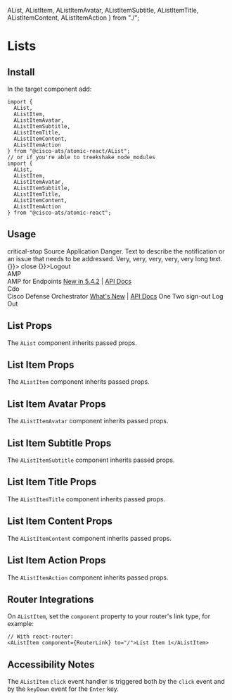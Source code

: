 
  AList,
  AListItem,
  AListItemAvatar,
  AListItemSubtitle,
  AListItemTitle,
  AListItemContent,
  AListItemAction
} from "./";

<Meta title="Components/Lists" component={AList} />

# Lists

## Install

In the target component add:

```
import {
  AList,
  AListItem,
  AListItemAvatar,
  AListItemSubtitle,
  AListItemTitle,
  AListItemContent,
  AListItemAction
} from "@cisco-ats/atomic-react/AList";
// or if you're able to treekshake node_modules
import {
  AList,
  AListItem,
  AListItemAvatar,
  AListItemSubtitle,
  AListItemTitle,
  AListItemContent,
  AListItemAction
} from "@cisco-ats/atomic-react";
```

## Usage

<Preview>
  <Story name="usage-1">
    <AList className="mr-2">
      <AListItem twoLine>
        <AListItemAvatar>
          <AIcon size={16} className="status-red--text">
            critical-stop
          </AIcon>
        </AListItemAvatar>
        <AListItemContent>
          <AListItemTitle>Source Application</AListItemTitle>
          <AListItemSubtitle>
            Danger. Text to describe the notification or an issue that needs to
            be addressed. Very, very, very, very, very long text.
          </AListItemSubtitle>
        </AListItemContent>
        <AListItemAction>
          <AButton tertiaryAlt icon onClick={() => {}}>
            <AIcon size={10}>close</AIcon>
          </AButton>
        </AListItemAction>
      </AListItem>
      <ADivider light className="ma-0" />
      <AListItem onClick={() => {}}>Logout</AListItem>
    </AList>
  </Story>
  <Story name="usage-2">
    <AList className="ml-2 mr-2 pl-2">
      <AListItem twoLine>
        <AListItemAvatar className="ma-2 ml-0">
          <div
            className="d-flex align-center justify-center"
            style={{
              width: 48,
              height: 48,
              color: "#f2f2f2",
              borderRadius: 4,
              backgroundColor: "#750b76"
            }}>
            AMP
          </div>
        </AListItemAvatar>
        <AListItemContent>
          <AListItemTitle>AMP for Endpoints</AListItemTitle>
          <AListItemSubtitle>
            <a href="#">New in 5.4.2</a> | <a href="#">API Docs</a>
          </AListItemSubtitle>
        </AListItemContent>
      </AListItem>
      <ADivider light className="ma-0" />
      <AListItem twoLine>
        <AListItemAvatar className="ma-2 ml-0">
          <div
            className="d-flex align-center justify-center ma-0"
            style={{
              width: 48,
              height: 48,
              color: "#f2f2f2",
              borderRadius: 4,
              backgroundColor: "#191970"
            }}>
            Cdo
          </div>
        </AListItemAvatar>
        <AListItemContent>
          <AListItemTitle>Cisco Defense Orchestrator</AListItemTitle>
          <AListItemSubtitle>
            <a href="#">What's New</a> | <a href="#">API Docs</a>
          </AListItemSubtitle>
        </AListItemContent>
      </AListItem>
    </AList>
  </Story>
  <Story name="usage-3">
    <AList className="ml-2">
      <AListItem href="#" target="_blank">
        One
      </AListItem>
      <AListItem href="#" target="_blank">
        Two
      </AListItem>
      <AListItem twoLine href="#" target="_blank">
        <AListItemAvatar>
          <AIcon size={16}>sign-out</AIcon>
        </AListItemAvatar>
        <AListItemContent>Log Out</AListItemContent>
      </AListItem>
    </AList>
  </Story>
</Preview>

## List Props

The `AList` component inherits passed props.

<Props of={AList} />

## List Item Props

The `AListItem` component inherits passed props.

<Props of={AListItem} />

## List Item Avatar Props

The `AListItemAvatar` component inherits passed props.

<Props of={AListItemAvatar} />

## List Item Subtitle Props

The `AListItemSubtitle` component inherits passed props.

<Props of={AListItemSubtitle} />

## List Item Title Props

The `AListItemTitle` component inherits passed props.

<Props of={AListItemTitle} />

## List Item Content Props

The `AListItemContent` component inherits passed props.

<Props of={AListItem} />

## List Item Action Props

The `AListItemAction` component inherits passed props.

<Props of={AListItemAction} />

## Router Integrations

On `AListItem`, set the `component` property to your router's link type, for example:

```
// With react-router:
<AListItem component={RouterLink} to="/">List Item 1</AListItem>
```

## Accessibility Notes

The `AListItem` `click` event handler is triggered both by the `click` event and by the `keyDown` event for the `Enter` key.
